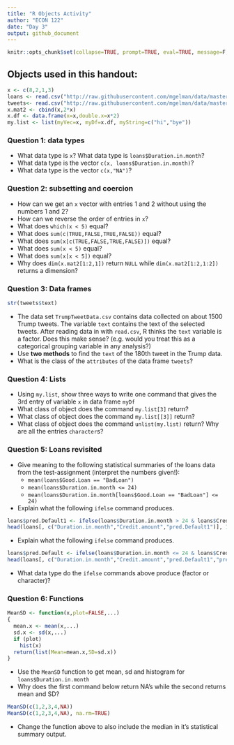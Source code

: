 ```yaml
---
title: "R Objects Activity"
author: "ECON 122"
date: "Day 3"
output: github_document
---
```


```r
knitr::opts_chunk$set(collapse=TRUE, prompt=TRUE, eval=TRUE, message=F, include=T,comment=NULL)
```

## Objects used in this handout:
```r
x <- c(8,2,1,3)
loans <- read.csv("http://raw.githubusercontent.com/mgelman/data/master/CreditData.csv")
tweets<- read.csv("http://raw.githubusercontent.com/mgelman/data/master/TrumpTweetData.csv")
x.mat2 <- cbind(x,2*x)
x.df <- data.frame(x=x,double.x=x*2)
my.list <- list(myVec=x, myDf=x.df, myString=c("hi","bye"))
```

### Question 1: data types
- What data type is `x`? What data type is `loans$Duration.in.month`? 
- What data type is the vector `c(x, loans$Duration.in.month)`?
- What data type is the vector `c(x,"NA")`?

### Question 2: subsetting and coercion
- How can we get an `x` vector with entries 1 and 2 without using the numbers 1 and 2?
- How can we reverse the order of entries in `x`?
- What does `which(x < 5)` equal?
- What does `sum(c(TRUE,FALSE,TRUE,FALSE))` equal?
- What does `sum(x[c(TRUE,FALSE,TRUE,FALSE)])` equal?
- What does `sum(x < 5)` equal?
- What does `sum(x[x < 5])` equal?
- Why does `dim(x.mat2[1:2,1])` return `NULL` while `dim(x.mat2[1:2,1:2])` returns a dimension?

### Question 3: Data frames 
```r
str(tweets$text)
```
- The data set `TrumpTweetData.csv` contains data collected on about 1500 Trump tweets. The variable `text` contains the text of the selected tweets. After reading data in with `read.csv`, R thinks the `text` variable is a factor. Does this make sense? (e.g. would you treat this as a categorical grouping variable in any analysis?)
- Use **two methods** to find the `text` of the 180th tweet in the Trump data.
- What is the class of the `attributes` of the data frame `tweets`?


### Question 4: Lists
- Using `my.list`, show three ways to write one command that gives the 3rd entry of variable `x` in data frame `myDf`
- What class of object does the command `my.list[3]` return?
- What class of object does the command `my.list[[3]]` return?
- What class of object does the command `unlist(my.list)` return? Why are all the entries `character`s?

### Question 5: Loans revisited
- Give meaning to the following statistical summaries of the loans data from the test-assignment (interpret the numbers given!):
    - `mean(loans$Good.Loan == "BadLoan")` 
    - `mean(loans$Duration.in.month <= 24)`
    - `mean(loans$Duration.in.month[loans$Good.Loan == "BadLoan"] <= 24)`
- Explain what the following `ifelse` command produces.
```r
loans$pred.Default1 <- ifelse(loans$Duration.in.month > 24 & loans$Credit.amount > 10000, "predBad", "predGood")
head(loans[, c("Duration.in.month","Credit.amount","pred.Default1")], 10)
```
- Explain what the following `ifelse` command produces.
```r
loans$pred.Default <- ifelse(loans$Duration.in.month <= 24 & loans$Credit.amount < 2200, "predBad", loans$pred.Default1)
head(loans[, c("Duration.in.month","Credit.amount","pred.Default1","pred.Default")], 10)
```
- What data type do the `ifelse` commands above produce (factor or character)?


### Question 6: Functions
```r
MeanSD <- function(x,plot=FALSE,...)
{
  mean.x <- mean(x,...)
  sd.x <- sd(x,...)
  if (plot) 
    hist(x)
  return(list(Mean=mean.x,SD=sd.x))
}
```

- Use the `MeanSD` function to get mean, sd and histogram for `loans$Duration.in.month`
- Why does the first command below return NA's while the second returns mean and SD?
```r
MeanSD(c(1,2,3,4,NA))
MeanSD(c(1,2,3,4,NA), na.rm=TRUE)
```
- Change the function above to also include the median in it's statistical summary output.